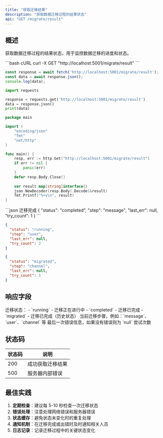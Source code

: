 ```yaml
---
title: "获取迁移结果"
description: "获取数据迁移过程的结果状态"
api: "GET /migrate/result"
---
```


## 概述

获取数据迁移过程的结果状态，用于监控数据迁移的进度和状态。

<RequestExample>
```bash cURL
curl -X GET "http://localhost:5001/migrate/result"
```

```javascript JavaScript
const response = await fetch('http://localhost:5001/migrate/result');
const data = await response.json();
console.log(data);
```

```python Python
import requests

response = requests.get('http://localhost:5001/migrate/result')
data = response.json()
print(data)
```

```go Go
package main

import (
    "encoding/json"
    "fmt"
    "net/http"
)

func main() {
    resp, err := http.Get("http://localhost:5001/migrate/result")
    if err != nil {
        panic(err)
    }
    defer resp.Body.Close()
    
    var result map[string]interface{}
    json.NewDecoder(resp.Body).Decode(&result)
    fmt.Printf("%+v\n", result)
}
```
</RequestExample>

<ResponseExample>
```json 迁移完成
{
  "status": "completed",
  "step": "message",
  "last_err": null,
  "try_count": 1
}
```

```json 迁移进行中
{
  "status": "running",
  "step": "user",
  "last_err": null,
  "try_count": 2
}
```

```json 迁移已完成（历史状态）
{
  "status": "migrated",
  "step": "channel",
  "last_err": null,
  "try_count": 1
}
```
</ResponseExample>

## 响应字段

<ResponseField name="status" type="string" required>
迁移状态：
- `running` - 迁移正在进行中
- `completed` - 迁移已完成
- `migrated` - 迁移已完成（历史状态）
</ResponseField>

<ResponseField name="step" type="string" required>
当前迁移步骤，例如：`message`、`user`、`channel` 等
</ResponseField>

<ResponseField name="last_err" type="string" nullable>
最后一次错误信息，如果没有错误则为 `null`
</ResponseField>

<ResponseField name="try_count" type="integer" required>
尝试次数
</ResponseField>

## 状态码

| 状态码 | 说明 |
|--------|------|
| 200 | 成功获取迁移结果 |
| 500 | 服务器内部错误 |

## 最佳实践

1. **定期检查**：建议每 5-10 秒检查一次迁移状态
2. **错误处理**：注意处理网络错误和服务器错误
3. **状态缓存**：避免状态未变化时的重复处理
4. **通知机制**：在迁移完成或出错时及时通知相关人员
5. **日志记录**：记录迁移过程中的关键状态变化

